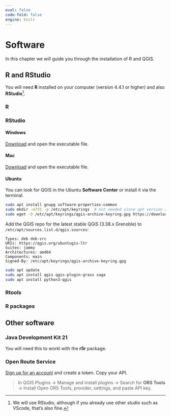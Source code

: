 ```yaml
---
eval: false
code-fold: false
engine: knitr
---
```


# Software

In this chapter we will guide you through the installation of R and QGIS.

## R and RStudio

You will need **R** installed on your computer (version 4.4.1 or higher) and also **RStudio**[^software-1].

[^software-1]: We will use RStudio, although if you already use other studio such as VScode, that's also fine.

### R



### RStudio


::: {.panel-tabset .nav-pills}
#### Windows

[Download](https://qgis.org/downloads/QGIS-OSGeo4W-3.34.10-1.msi) and open the executable file.

#### Mac

[Download](https://qgis.org/downloads/macos/qgis-macos-ltr.dmg) and open the executable file.

#### Ubuntu

You can look for QGIS in the Ubuntu **Software Center** or install it via the terminal.

```bash
sudo apt install gnupg software-properties-common
sudo mkdir -m755 -p /etc/apt/keyrings  # not needed since apt version 2.4.0 like Debian 12 and Ubuntu 22 or newer
sudo wget -O /etc/apt/keyrings/qgis-archive-keyring.gpg https://download.qgis.org/downloads/qgis-archive-keyring.gpg
```

Add the QGIS repo for the latest stable QGIS (3.38.x Grenoble) to `/etc/apt/sources.list.d/qgis.sources`:

```         
Types: deb deb-src
URIs: https://qgis.org/ubuntugis-ltr
Suites: jammy
Architectures: amd64
Components: main
Signed-By: /etc/apt/keyrings/qgis-archive-keyring.gpg
```

```bash
sudo apt update
sudo apt install qgis qgis-plugin-grass saga
sudo apt install python3-qgis
```
:::


### Rtools

### R packages

## Other software

### Java Development Kit 21

You will need this to workl with the **r5r** package.

### Open Route Service

[Sign up for an account](https://openrouteservice.org/dev/#/signup) and create a token. Copy your API.

> In QGIS Plugins → Manage and install plugins → Search for **ORS Tools** → Install Open ORS Tools, provider, settings, and paste API key.
